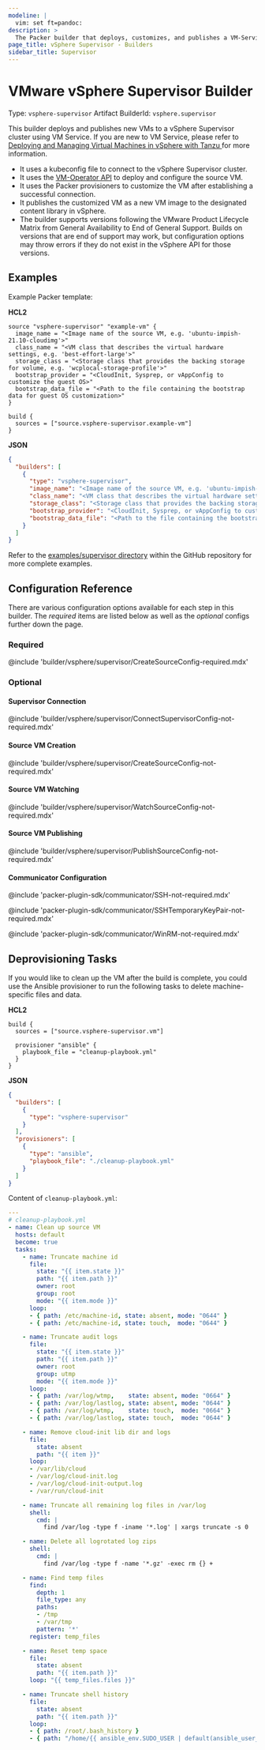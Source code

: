 ```yaml
---
modeline: |
  vim: set ft=pandoc:
description: >
  The Packer builder that deploys, customizes, and publishes a VM-Service VM to vSphere Supervisor.
page_title: vSphere Supervisor - Builders
sidebar_title: Supervisor
---
```


# VMware vSphere Supervisor Builder

Type: `vsphere-supervisor`
Artifact BuilderId: `vsphere.supervisor`

This builder deploys and publishes new VMs to a vSphere Supervisor cluster using VM Service.
If you are new to VM Service, please refer to [Deploying and Managing Virtual Machines in vSphere with Tanzu
](https://docs.vmware.com/en/VMware-vSphere/8.0/vsphere-with-tanzu-services-workloads/GUID-F81E3535-C275-4DDE-B35F-CE759EA3B4A0.html) for more information.

- It uses a kubeconfig file to connect to the vSphere Supervisor cluster.
- It uses the [VM-Operator API](https://vm-operator.readthedocs.io/en/latest/concepts/) to deploy and configure the source VM.
- It uses the Packer provisioners to customize the VM after establishing a successful connection.
- It publishes the customized VM as a new VM image to the designated content library in vSphere.
- The builder supports versions following the VMware Product Lifecycle Matrix
  from General Availability to End of General Support. Builds on versions that
  are end of support may work, but configuration options may throw errors if
  they do not exist in the vSphere API for those versions.

## Examples

Example Packer template:

**HCL2**

```hcl
source "vsphere-supervisor" "example-vm" {
  image_name = "<Image name of the source VM, e.g. 'ubuntu-impish-21.10-cloudimg'>"
  class_name = "<VM class that describes the virtual hardware settings, e.g. 'best-effort-large'>"
  storage_class = "<Storage class that provides the backing storage for volume, e.g. 'wcplocal-storage-profile'>"
  bootstrap_provider = "<CloudInit, Sysprep, or vAppConfig to customize the guest OS>"
  bootstrap_data_file = "<Path to the file containing the bootstrap data for guest OS customization>"
}

build {
  sources = ["source.vsphere-supervisor.example-vm"]
}
```

**JSON**

```json
{
  "builders": [
    {
      "type": "vsphere-supervisor",
      "image_name": "<Image name of the source VM, e.g. 'ubuntu-impish-21.10-cloudimg'>",
      "class_name": "<VM class that describes the virtual hardware settings, e.g. 'best-effort-large'>",
      "storage_class": "<Storage class that provides the backing storage for volume, e.g. 'wcplocal-storage-profile'>",
      "bootstrap_provider": "<CloudInit, Sysprep, or vAppConfig to customize the guest OS>",
      "bootstrap_data_file": "<Path to the file containing the bootstrap data for guest OS customization>"
    }
  ]
}
```


Refer to the [examples/supervisor directory](https://github.com/hashicorp/packer-plugin-vsphere/tree/main/builder/vsphere/examples/supervisor) within the GitHub repository for more complete examples.

## Configuration Reference
There are various configuration options available for each step in this builder. The _required_ items are listed below as well as the _optional_ configs further down the page.

### Required

@include 'builder/vsphere/supervisor/CreateSourceConfig-required.mdx'

### Optional

#### Supervisor Connection

@include 'builder/vsphere/supervisor/ConnectSupervisorConfig-not-required.mdx'

#### Source VM Creation

@include 'builder/vsphere/supervisor/CreateSourceConfig-not-required.mdx'

#### Source VM Watching

@include 'builder/vsphere/supervisor/WatchSourceConfig-not-required.mdx'

#### Source VM Publishing

@include 'builder/vsphere/supervisor/PublishSourceConfig-not-required.mdx'

#### Communicator Configuration

@include 'packer-plugin-sdk/communicator/SSH-not-required.mdx'

@include 'packer-plugin-sdk/communicator/SSHTemporaryKeyPair-not-required.mdx'

@include 'packer-plugin-sdk/communicator/WinRM-not-required.mdx'

## Deprovisioning Tasks

If you would like to clean up the VM after the build is complete, you could use the Ansible
provisioner to run the following tasks to delete machine-specific files and data.

**HCL2**

```hcl
build {
  sources = ["source.vsphere-supervisor.vm"]

  provisioner "ansible" {
    playbook_file = "cleanup-playbook.yml"
  }
}
```

**JSON**

```json
{
  "builders": [
    {
      "type": "vsphere-supervisor"
    }
  ],
  "provisioners": [
    {
      "type": "ansible",
      "playbook_file": "./cleanup-playbook.yml"
    }
  ]
}
```


Content of `cleanup-playbook.yml`:

```yaml
---
# cleanup-playbook.yml
- name: Clean up source VM
  hosts: default
  become: true
  tasks:
    - name: Truncate machine id
      file:
        state: "{{ item.state }}"
        path: "{{ item.path }}"
        owner: root
        group: root
        mode: "{{ item.mode }}"
      loop:
      - { path: /etc/machine-id, state: absent, mode: "0644" }
      - { path: /etc/machine-id, state: touch,  mode: "0644" }

    - name: Truncate audit logs
      file:
        state: "{{ item.state }}"
        path: "{{ item.path }}"
        owner: root
        group: utmp
        mode: "{{ item.mode }}"
      loop:
      - { path: /var/log/wtmp,    state: absent, mode: "0664" }
      - { path: /var/log/lastlog, state: absent, mode: "0644" }
      - { path: /var/log/wtmp,    state: touch,  mode: "0664" }
      - { path: /var/log/lastlog, state: touch,  mode: "0644" }

    - name: Remove cloud-init lib dir and logs
      file:
        state: absent
        path: "{{ item }}"
      loop:
      - /var/lib/cloud
      - /var/log/cloud-init.log
      - /var/log/cloud-init-output.log
      - /var/run/cloud-init

    - name: Truncate all remaining log files in /var/log
      shell:
        cmd: |
          find /var/log -type f -iname '*.log' | xargs truncate -s 0

    - name: Delete all logrotated log zips
      shell:
        cmd: |
          find /var/log -type f -name '*.gz' -exec rm {} +

    - name: Find temp files
      find:
        depth: 1
        file_type: any
        paths:
        - /tmp
        - /var/tmp
        pattern: '*'
      register: temp_files

    - name: Reset temp space
      file:
        state: absent
        path: "{{ item.path }}"
      loop: "{{ temp_files.files }}"

    - name: Truncate shell history
      file:
        state: absent
        path: "{{ item.path }}"
      loop:
      - { path: /root/.bash_history }
      - { path: "/home/{{ ansible_env.SUDO_USER | default(ansible_user_id) }}/.bash_history" }
```
